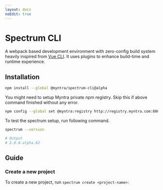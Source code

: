 ```yaml
---
layout: docs
noEdit: true
---
```


# Spectrum CLI

A webpack based development environment with zero-config build system heavily inspired from [Vue CLI](https://cli.vuejs.org/). It uses plugins to enhance build-time and runtime experience.

## Installation

```bash
npm install --global @myntra/spectrum-cli@alpha
```

You might need to setup Myntra private npm registry. Skip this if above command finished without any error.

```bash
npm config --global set @myntra:registry http://registry.myntra.com:8000/
```

To test the spectrum setup, run following command.

```bash
spectrum --version

# Output
# 2.0.0-alpha.62
```

## Guide

### Create a new project

To create a new project, run `spectrum create <project-name>`:
